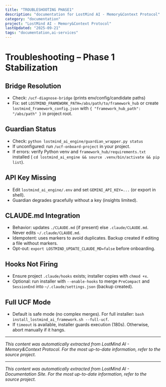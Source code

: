 ```yaml
---
title: "TROUBLESHOOTING PHASE1"
description: "documentation for LostMind AI - Memory&Context Protocol"
category: "documentation"
project: "LostMind AI - Memory&Context Protocol"
lastUpdated: "2025-09-21"
tags: "documentation,ai-services"
---
```


# Troubleshooting – Phase 1 Stabilization

## Bridge Resolution
- Check: `/ucf-diagnose-bridge` (prints env/config/candidate paths)
- Fix: set `LOSTMIND_FRAMEWORK_PATH=/abs/path/to/framework_hub` or create `lostmind_framework_config.json` with `{ "framework_hub_path": "/abs/path" }` in project root.

## Guardian Status
- Check: `python lostmind_ai_engine/guardian_wrapper.py status`
- If unconfigured: run `/ucf-onboard-project` in your project.
- If errors: verify Python venv and `framework_hub/requirements.txt` installed (
  `cd lostmind_ai_engine && source .venv/bin/activate && pip list`).

## API Key Missing
- Edit `lostmind_ai_engine/.env` and set `GEMINI_API_KEY=...` (or export in shell).
- Guardian degrades gracefully without a key (insights limited).

## CLAUDE.md Integration
- Behavior: updates `./CLAUDE.md` (if present) else `.claude/CLAUDE.md`. Never edits `~/.claude/CLAUDE.md`.
- Idempotent: uses markers to avoid duplicates. Backup created if editing a file without markers.
- Opt-out: `export LOSTMIND_UPDATE_CLAUDE_MD=false` before onboarding.

## Hooks Not Firing
- Ensure project `.claude/hooks` exists; installer copies with `chmod +x`.
- Optional: run installer with `--enable-hooks` to merge `PreCompact` and `SessionEnd` into `~/.claude/settings.json` (backup created).

## Full UCF Mode
- Default is safe mode (no complex merges). For full installer: `bash install_lostmind_ai_framework.sh --full-ucf`.
- If `timeout` is available, installer guards execution (180s). Otherwise, abort manually if it hangs.


---
*This content was automatically extracted from LostMind AI - Memory&Context Protocol. For the most up-to-date information, refer to the source project.*


---
*This content was automatically extracted from LostMind AI - Documentation Site. For the most up-to-date information, refer to the source project.*
